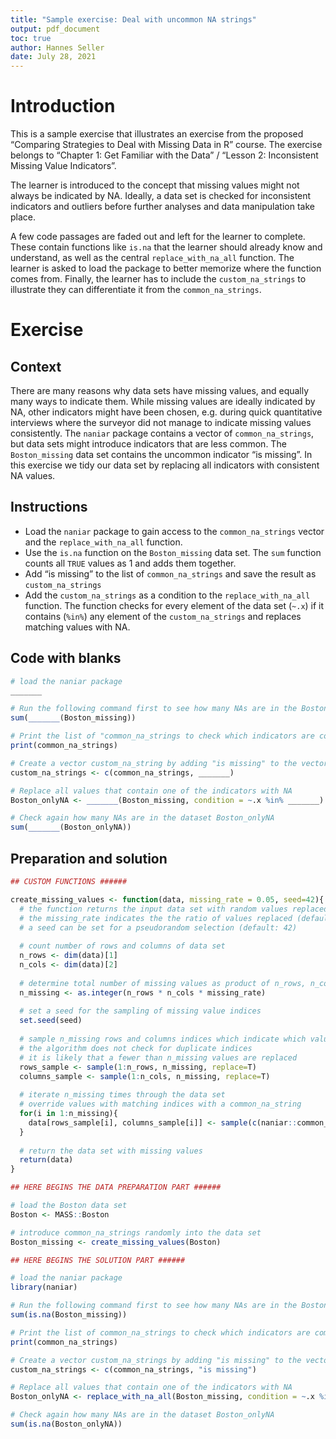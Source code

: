 ---
title: "Sample exercise: Deal with uncommon NA strings"
output: pdf_document
toc: true
author: Hannes Seller
date: July 28, 2021
---


# Introduction # 
This is a sample exercise that illustrates an exercise from the proposed "Comparing Strategies to Deal with Missing Data in R" course. The exercise belongs to "Chapter 1: Get Familiar with the Data" / "Lesson 2: Inconsistent Missing Value Indicators".

The learner is introduced to the concept that missing values might not always be indicated by NA. Ideally, a data set is checked for inconsistent indicators and outliers before further analyses and data manipulation take place.

A few code passages are faded out and left for the learner to complete. These contain functions like `is.na` that the learner should already know and understand, as well as the central `replace_with_na_all` function. The learner is asked to load the package to better memorize where the function comes from. Finally, the learner has to include the `custom_na_strings` to illustrate they can differentiate it from the `common_na_strings`.

\newpage
# Exercise #

## Context
There are many reasons why data sets have missing values, and equally many ways to indicate them. While missing values are ideally indicated by NA, other indicators might have been chosen, e.g. during quick quantitative interviews where the surveyor did not manage to indicate missing values consistently. The `naniar` package contains a vector of `common_na_strings`, but data sets might introduce indicators that are less common. The `Boston_missing` data set contains the uncommon indicator "is missing". In this exercise we tidy our data set by replacing all indicators with consistent NA values.

## Instructions

* Load the `naniar` package to gain access to the `common_na_strings` vector and the `replace_with_na_all` function.
* Use the `is.na` function on the `Boston_missing` data set. The `sum` function counts all `TRUE` values as 1 and adds them together.
* Add "is missing" to the list of `common_na_strings` and save the result as `custom_na_strings`
* Add the `custom_na_strings` as a condition to the `replace_with_na_all` function. The function checks for every element of the data set (`~.x`) if it contains (`%in%`) any element of the `custom_na_strings` and replaces matching values with NA.

## Code with blanks

```{r echo=T, eval=FALSE, results='hide'}
# load the naniar package
_______

# Run the following command first to see how many NAs are in the Boston_missing data set
sum(_______(Boston_missing))

# Print the list of "common_na_strings to check which indicators are commonly used
print(common_na_strings)

# Create a vector custom_na_string by adding "is missing" to the vector of common_na_strings
custom_na_strings <- c(common_na_strings, _______)

# Replace all values that contain one of the indicators with NA
Boston_onlyNA <- _______(Boston_missing, condition = ~.x %in% _______)

# Check again how many NAs are in the dataset Boston_onlyNA
sum(_______(Boston_onlyNA))
```
\newpage
## Preparation and solution

```{r echo=T, eval=TRUE}
## CUSTOM FUNCTIONS ######

create_missing_values <- function(data, missing_rate = 0.05, seed=42){
  # the function returns the input data set with random values replaced by common NA strings
  # the missing_rate indicates the the ratio of values replaced (default: 0.05 or 5%)
  # a seed can be set for a pseudorandom selection (default: 42)
  
  # count number of rows and columns of data set
  n_rows <- dim(data)[1]
  n_cols <- dim(data)[2]
  
  # determine total number of missing values as product of n_rows, n_cols, and missing_rate
  n_missing <- as.integer(n_rows * n_cols * missing_rate)
  
  # set a seed for the sampling of missing value indices
  set.seed(seed)
  
  # sample n_missing rows and columns indices which indicate which values will be replaced
  # the algorithm does not check for duplicate indices
  # it is likely that a fewer than n_missing values are replaced
  rows_sample <- sample(1:n_rows, n_missing, replace=T)
  columns_sample <- sample(1:n_cols, n_missing, replace=T)
  
  # iterate n_missing times through the data set
  # override values with matching indices with a common_na_string
  for(i in 1:n_missing){
    data[rows_sample[i], columns_sample[i]] <- sample(c(naniar::common_na_strings, "is missing"), 1, replace=F)
  }
  
  # return the data set with missing values
  return(data)
}

## HERE BEGINS THE DATA PREPARATION PART ######

# load the Boston data set
Boston <- MASS::Boston

# introduce common_na_strings randomly into the data set
Boston_missing <- create_missing_values(Boston)
```

\newpage
```{r echo=T, eval=TRUE}
## HERE BEGINS THE SOLUTION PART ######

# load the naniar package
library(naniar)

# Run the following command first to see how many NAs are in the Boston_missing data set
sum(is.na(Boston_missing))

# Print the list of common_na_strings to check which indicators are commonly used
print(common_na_strings)

# Create a vector custom_na_strings by adding "is missing" to the vector of common_na_strings
custom_na_strings <- c(common_na_strings, "is missing")

# Replace all values that contain one of the indicators with NA
Boston_onlyNA <- replace_with_na_all(Boston_missing, condition = ~.x %in% custom_na_strings)

# Check again how many NAs are in the dataset Boston_onlyNA
sum(is.na(Boston_onlyNA))
```
